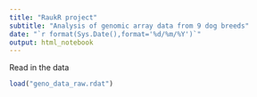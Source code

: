 ```yaml
---
title: "RaukR project"
subtitle: "Analysis of genomic array data from 9 dog breeds"
date: "`r format(Sys.Date(),format='%d/%m/%Y')`"
output: html_notebook
---
```


Read in the data
```r
load("geno_data_raw.rdat")
```

